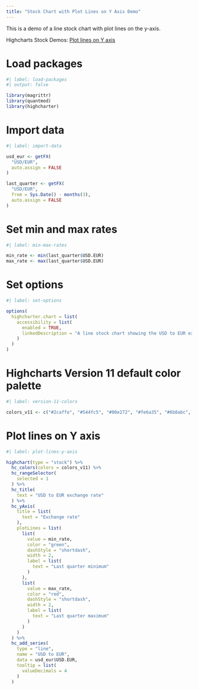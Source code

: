 ```yaml
---
title: "Stock Chart with Plot Lines on Y Axis Demo"
---
```


This is a demo of a line stock chart with plot lines on the y-axis.

Highcharts Stock Demos: [Plot lines on Y axis](https://www.highcharts.com/demo/stock/yaxis-plotlines)

# Load packages

```r
#| label: load-packages
#| output: false

library(magrittr)
library(quantmod)
library(highcharter)
```

# Import data

```r
#| label: import-data

usd_eur <- getFX(
  "USD/EUR", 
  auto.assign = FALSE
)

last_quarter <- getFX(
  "USD/EUR",
  from = Sys.Date() - months(3), 
  auto.assign = FALSE
)
```

# Set min and max rates

```r
#| label: min-max-rates

min_rate <- min(last_quarter$USD.EUR)
max_rate <- max(last_quarter$USD.EUR)
```

# Set options

```r
#| label: set-options

options(
  highcharter.chart = list(
    accessibility = list(
      enabled = TRUE,
      linkedDescription = "A line stock chart showing the USD to EUR exchange rate. The chart has plot lines on the y-axis."
    )
  )
)
```

# Highcharts Version 11 default color palette

```r
#| label: version-11-colors

colors_v11 <- c("#2caffe", "#544fc5", "#00e272", "#fe6a35", "#6b8abc", "#d568fb", "#2ee0ca", "#fa4b42", "#feb56a", "#91e8e1")
```

# Plot lines on Y axis

```r
#| label: plot-lines-y-axis

highchart(type = "stock") %>% 
  hc_colors(colors = colors_v11) %>% 
  hc_rangeSelector(
    selected = 1
  ) %>% 
  hc_title(
    text = "USD to EUR exchange rate"
  ) %>% 
  hc_yAxis(
    title = list(
      text = "Exchange rate"
    ),
    plotLines = list(
      list(
        value = min_rate,
        color = "green",
        dashStyle = "shortdash",
        width = 2,
        label = list(
          text = "Last quarter minimum"
        )
      ),
      list(
        value = max_rate,
        color = "red",
        dashStyle = "shortdash",
        width = 2,
        label = list(
          text = "Last quarter maximum"
        )
      )
    )
  ) %>%
  hc_add_series(
    type = "line",
    name = "USD to EUR",
    data = usd_eur$USD.EUR,
    tooltip = list(
      valueDecimals = 4
    )
  )
```

